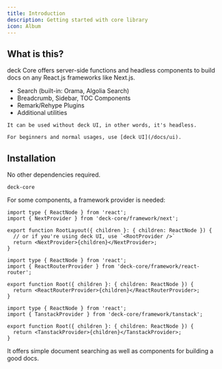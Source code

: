 ```yaml
---
title: Introduction
description: Getting started with core library
icon: Album
---
```


## What is this?

deck Core offers server-side functions and headless components to build docs on any React.js frameworks like Next.js.

- Search (built-in: Orama, Algolia Search)
- Breadcrumb, Sidebar, TOC Components
- Remark/Rehype Plugins
- Additional utilities

<Callout title="Tip">

    It can be used without deck UI, in other words, it's headless.

    For beginners and normal usages, use [deck UI](/docs/ui).

</Callout>

## Installation

No other dependencies required.

```package-install
deck-core
```

For some components, a framework provider is needed:

```tsx tab="Next.js"
import type { ReactNode } from 'react';
import { NextProvider } from 'deck-core/framework/next';

export function RootLayout({ children }: { children: ReactNode }) {
  // or if you're using deck UI, use `<RootProvider />`
  return <NextProvider>{children}</NextProvider>;
}
```

```tsx tab="React Router"
import type { ReactNode } from 'react';
import { ReactRouterProvider } from 'deck-core/framework/react-router';

export function Root({ children }: { children: ReactNode }) {
  return <ReactRouterProvider>{children}</ReactRouterProvider>;
}
```

```tsx tab="Tanstack Start/Router"
import type { ReactNode } from 'react';
import { TanstackProvider } from 'deck-core/framework/tanstack';

export function Root({ children }: { children: ReactNode }) {
  return <TanstackProvider>{children}</TanstackProvider>;
}
```

It offers simple document searching as well as components for building a
good docs.

<Cards>

<Card
  title="Breadcrumb"
  href="/docs/headless/components/breadcrumb"
  description="The navigation component at the top of screen"
/>

<Card
  title="TOC"
  href="/docs/headless/components/toc"
  description="A Table of Contents with active anchor observer"
/>

<Card
  title="Sidebar"
  href="/docs/headless/components/sidebar"
  description="The navigation bar at aside of viewport"
/>

<Card
  title="Search"
  href="/docs/headless/search"
  description="Implement document searching"
/>

</Cards>
